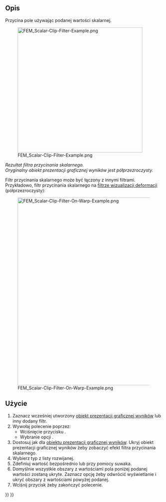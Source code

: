 <languages/>

{{Docnav
|[[FEM_PostFilterWarp/pl|Filtr wizualizacji deformacji]]
|[[FEM_PostFilterCutFunction/pl|Filtr cięcia funkcją]]
|[[FEM_Workbench/pl|środowisko pracy MES]]
|IconL=FEM_PostFilterWarp.svg
|IconR=FEM_PostFilterCutFunction.svg
|IconC=Workbench_FEM.svg
}}

{{GuiCommand/pl
|Name=FEM PostFilterClipScalar
|Name/pl=MES: Filtr przycinania skalarnego
|MenuLocation=Wyniki → Filtr przycinania skalarnego
|Workbenches=[[FEM_Workbench/pl|MES]]
|SeeAlso=[[FEM_PostPipelineFromResult/pl|Prezentacja graficzna wyników]], [[FEM_tutorial/pl|Poradnik MES]]
}}

<span id="Description"></span>
==Opis==

Przycina pole używając podanej wartości skalarnej.

[[File:FEM_Scalar-Clip-Filter-Example.png|400px]]

<div class="mw-translate-fuzzy">
''Rezultat filtra przycinania skalarnego.</br>Oryginalny obiekt prezentacji graficznej wyników jest półprzezroczysty.''
</div>

Filtr przycinania skalarnego może być łączony z innymi filtrami. Przykładowo, filtr przycinania skalarnego na [[FEM_PostFilterWarp/pl|filtrze wizualizacji deformacji]] (półprzezroczysty):

[[File:FEM_Scalar-Clip-Filter-On-Warp-Example.png|600px]]

<span id="Usage"></span>
==Użycie==

<div class="mw-translate-fuzzy">
# Zaznacz wcześniej utworzony [[FEM_PostPipelineFromResult/pl|obiekt prezentacji graficznej wyników]] lub inny dodany filtr.
# Wywołaj polecenie poprzez:
#* Wciśnięcie przycisku {{Button|[[Image:FEM_PostFilterClipScalar.svg|16px]] '''Filtr przycinania skalarnego'''}}.
#* Wybranie opcji {{MenuCommand|Wyniki → [[Image:FEM_PostFilterClipScalar.svg|16px]] Filtr przycinania skalarnego}}.
# Dostosuj {{MenuCommand|Opcje wyświetlania wyników}} jak dla [[FEM_PostPipelineFromResult/pl|obiektu prezentacji graficznej wyników]]. Ukryj obiekt prezentacji graficznej wyników żeby zobaczyć efekt filtra przycinania skalarnego.
# Wybierz typ {{MenuCommand|Skalar}} z listy rozwijanej.
# Zdefiniuj wartość {{MenuCommand|Skalar do przycinania}} bezpośrednio lub przy pomocy suwaka.
# Domyślnie wszystkie obszary z wartościami pola poniżej podanej wartości zostaną ukryte. Zaznacz opcję {{MenuCommand|Przytnij na drugą stronę}} żeby odwrócić wyświetlanie i ukryć obszary z wartościami powyżej podanej.
# Wciśnij przycisk {{Button|OK}} żeby zakończyć polecenie.
</div>


{{Docnav
|[[FEM_PostFilterWarp/pl|Filtr wizualizacji deformacji]]
|[[FEM_PostFilterCutFunction/pl|Filtr cięcia funkcją]]
|[[FEM_Workbench/pl|środowisko pracy MES]]
|IconL=FEM_PostFilterWarp.svg
|IconR=FEM_PostFilterCutFunction.svg
|IconC=Workbench_FEM.svg
}}

{{FEM Tools navi{{#translation:}}}}
{{Userdocnavi{{#translation:}}}}
{{clear}}